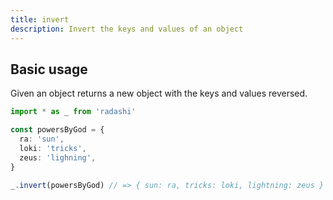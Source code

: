 ```yaml
---
title: invert
description: Invert the keys and values of an object
---
```


## Basic usage

Given an object returns a new object with the keys and values reversed.

```ts
import * as _ from 'radashi'

const powersByGod = {
  ra: 'sun',
  loki: 'tricks',
  zeus: 'lighning',
}

_.invert(powersByGod) // => { sun: ra, tricks: loki, lightning: zeus }
```
